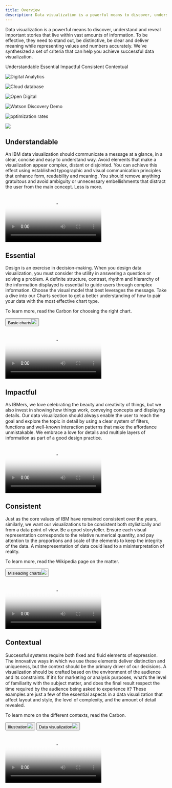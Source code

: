```yaml
---
title: Overview
description: Data visualization is a powerful means to discover, understand and reveal important stories that live within vast amounts of information. To be effective, they need to stand out, be distinctive, be clear and deliver meaning while representing values and numbers accurately. We’ve synthesized a set of criteria that can help you achieve successful data visualization.
---
```





<PageDescription>

Data visualization is a powerful means to discover, understand and reveal important stories that live within vast amounts of information. To be effective, they need to stand out, be distinctive, be clear and deliver meaning while representing values and numbers accurately. We’ve synthesized a set of criteria that can help you achieve successful data visualization.
</PageDescription>

<AnchorLinks>
  <AnchorLink>Understandable</AnchorLink>
  <AnchorLink>Essential</AnchorLink>
  <AnchorLink>Impactful</AnchorLink>
  <AnchorLink>Consistent</AnchorLink>
  <AnchorLink>Contextual</AnchorLink>
</AnchorLinks>


<Row className="gallery-row-padding">
<Column colMd={2} colLg={4}>

![Digital Analytics](/images/Overview/IBM_Digital_Analytics.png)

</Column>
<Column colMd={4} colLg={8}>

![Cloud database](/images/Overview/Cloud_database_ok.png)

</Column>

</Row>
<Row className="gallery-row-padding">

<Column colMd={4} colLg={8}>

![Open Digital](/images/Overview/IBM_US_Open_Digital.png)

</Column>
<Column colMd={2} colLg={4}>

![Watson Discovery Demo](/images/Overview/IBM_Watson_Discovery_Demo_ok.png)

</Column>

</Row>


<Row className="gallery-row-padding">
<Column colMd={4} colLg={8}>

![optimization rates](/images/Overview/optimization_rates.png)

</Column>
<Column colMd={2} colLg={4}>

![](/images/Overview/IoT_investment_area_ok.png)

</Column>
</Row>



## Understandable

An IBM data visualization should communicate a message at a glance, in a clear, concise and easy to understand way. Avoid elements that make a visualization appear complex, distant or disjointed. You can achieve this effect using established typographic and visual communication principles that enhance form, readability and meaning. You should remove anything gratuitous and avoid ambiguity or unnecessary embellishments that distract the user from the main concept. Less is more.

<Row>
<Column colMd={5} colLg={8}>

<Video
  src="/videos/dataviz/understandable_video.mp4"
  poster="/images/dataviz/Understandable_cover.png"
/>

</Column>
</Row>

## Essential


<Row>
<Column colMd={5} colLg={8}>

Design is an exercise in decision-making. When you design data visualization, you must consider the utility in answering a question or solving a problem. A deﬁnite structure, contrast, rhythm and hierarchy of the information displayed is essential to guide users through complex information. Choose the visual model that best leverages the message. Take a dive into our Charts section to get a better understanding of how to pair your data with the most effective chart type.

</Column>
<Column colMd={2} colLg={3}  className="hide-mobile">

<div className="aside-button-container">

<p>To learn more, read the Carbon for choosing the right chart.</p>

<Button kind="danger-primary" >Basic charts<img class="bx--btn__icon" src={favicon}/></Button>

</div>

</Column>
</Row>


<Row>
<Column colMd={5} colLg={8}>

<Video
  src="/videos/dataviz/essential.mp4"
  poster="/images/dataviz/essential_cover.png"
/>

</Column>
</Row>

## Impactful

As IBMers, we love celebrating the beauty and creativity of things, but we also invest in showing how things work, conveying concepts and displaying details. Our data visualization should always enable the user to reach the goal and explore the topic in detail by using a clear system of ﬁlters, functions and well-known interaction patterns that make the affordance unmistakable. We embrace a love for details and multiple layers of information as part of a good design practice.


<Row>
<Column colMd={5} colLg={8}>

<Video
  src="/videos/dataviz/impactfulVideo.mp4"
  poster="/images/dataviz/impactful_cover.png"
/>

</Column>
</Row>

## Consistent

<Row>
<Column colMd={5} colLg={8}>

Just as the core values of IBM have remained consistent over the years, similarly, we want our visualizations to be consistent both stylistically and from a data point of view. Be a good storyteller. Ensure each visual representation corresponds to the relative numerical quantity, and pay attention to the proportions and scale of the elements to keep the integrity of the data. A misrepresentation of data could lead to a misinterpretation of reality.

</Column>
<Column colMd={2} colLg={3}  className="hide-mobile">

<div className="aside-button-container">

<p>To learn more, read the Wikipedia page on the matter.</p>

<Button kind="danger-primary">Misleading charts<img class="bx--btn__icon" src={Wikipedia}/></Button>

</div>

</Column>
</Row>


<Row>
<Column colMd={5} colLg={8}>

<Video
  src="/videos/dataviz/consistentVideo.mp4"
  poster="/images/dataviz/consistent_cover.png"
/>

</Column>
</Row>

## Contextual

<Row>
<Column colMd={5} colLg={8}>
Successful systems require both ﬁxed and fluid elements of expression. The innovative ways in which we use these elements deliver distinction and uniqueness, but the context should be the primary driver of our decisions. A visualization should be crafted based on the environment of the audience and its constraints. If it’s for marketing or analysis purposes, what’s the level of familiarity with the subject matter, and does the ﬁnal result respect the time required by the audience being asked to experience it? These examples are just a few of the essential aspects in a data visualization that affect layout and style, the level of complexity, and the amount of detail revealed.
</Column>
<Column colMd={2} colLg={3}  className="hide-mobile">

<div className="aside-button-container">

<p>To learn more on the different contexts, read the Carbon.</p>

<Button kind="danger-primary">Illustration<img class="bx--btn__icon" src={favicon}/></Button>
<Button kind="danger-primary">Data visualization<img class="bx--btn__icon" src={favicon}/></Button>
</div>

</Column>
</Row>


<Row>
<Column colMd={5} colLg={8}>

<Video
  src="/videos/dataviz/contextualvideo.mp4"
  poster="/images/dataviz/contexual_cover.png"
/>

</Column>
</Row>

